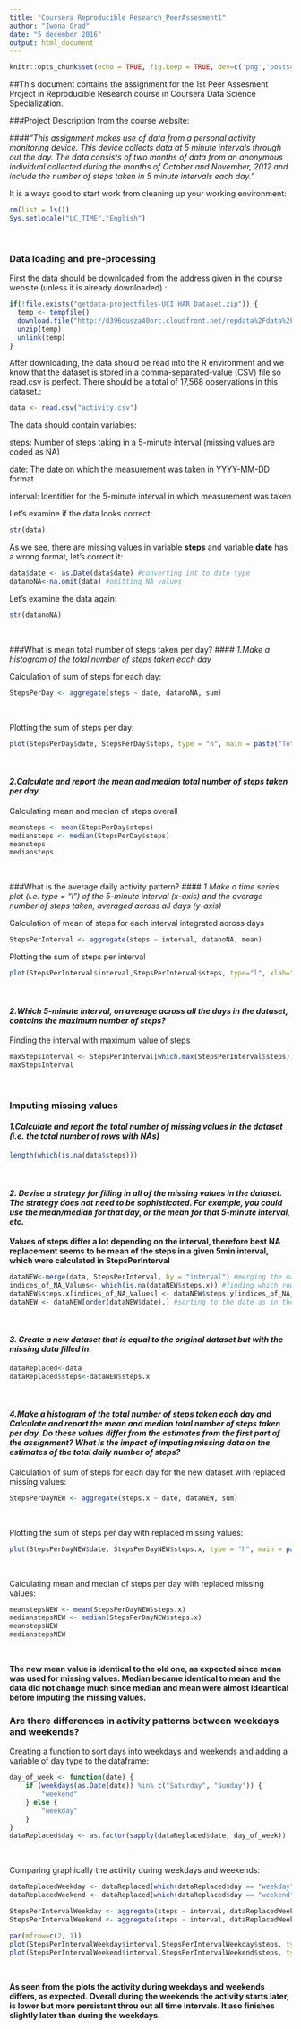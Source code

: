 ```yaml
---
title: "Coursera Reproducible Research_PeerAssesment1"
author: "Iwona Grad"
date: "5 december 2016"
output: html_document
---
```


```r
knitr::opts_chunk$set(echo = TRUE, fig.keep = TRUE, dev=c('png','postscript'))
```
##This document contains the assignment for the 1st Peer Assesment Project in Reproducible Research course in  Coursera Data Science Specialization.

###Project Description from the course website:

####*"This assignment makes use of data from a personal activity monitoring device. This device collects data at 5 minute intervals through out the day. The data consists of two months of data from an anonymous individual collected during the months of October and November, 2012 and include the number of steps taken in 5 minute intervals each day."*

It is always good to start work from cleaning up your working environment:
```r
rm(list = ls())
Sys.setlocale("LC_TIME","English")
```
&nbsp;

### Data loading and pre-processing

First the data should be downloaded from the address given in the course website (unless it is already downloaded) : 
```r

if(!file.exists("getdata-projectfiles-UCI HAR Dataset.zip")) {
  temp <- tempfile()
  download.file("http://d396qusza40orc.cloudfront.net/repdata%2Fdata%2Factivity.zip",temp)
  unzip(temp)
  unlink(temp)
}
```

After downloading, the data should be read into the R environment and we know that the dataset is stored in a comma-separated-value (CSV) file so read.csv is perfect. There should be a total of 17,568 observations in this dataset.:

```r
data <- read.csv("activity.csv")
```

The data should contain variables:

steps: Number of steps taking in a 5-minute interval (missing values are coded as NA)

date: The date on which the measurement was taken in YYYY-MM-DD format

interval: Identifier for the 5-minute interval in which measurement was taken

Let's examine if the data looks correct:

```r
str(data)
```

As we see, there are missing values in variable **steps** and variable **date** has a wrong format, let's correct it:

```r
data$date <- as.Date(data$date) #converting int to date type
datanoNA<-na.omit(data) #omitting NA values
```

Let's examine the data again:

```r
str(datanoNA)
```
&nbsp;

###What is mean total number of steps taken per day?
#### *1.Make a histogram of the total number of steps taken each day*

Calculation of sum of steps for each day:

```r
StepsPerDay <- aggregate(steps ~ date, datanoNA, sum)
```
&nbsp;

Plotting the sum of steps per day:

```r
plot(StepsPerDay$date, StepsPerDay$steps, type = "h", main = paste("Total Steps Per Day"), col="grey", lwd = 8, xlab="Day", ylab="Number of steps")
```
&nbsp;

#### *2.Calculate and report the mean and median total number of steps taken per day*

Calculating mean and median of steps overall

```r
meansteps <- mean(StepsPerDay$steps)
mediansteps <- median(StepsPerDay$steps)
meansteps
mediansteps
```
&nbsp;

###What is the average daily activity pattern?
#### *1.Make a time series plot (i.e. type = "l") of the 5-minute interval (x-axis) and the average number of steps taken, averaged across all days (y-axis)*

Calculation of mean of steps for each interval integrated across days

```r
StepsPerInterval <- aggregate(steps ~ interval, datanoNA, mean)
```

Plotting the sum of steps per interval

```r
plot(StepsPerInterval$interval,StepsPerInterval$steps, type="l", xlab="Interval", ylab="Number of Steps",main="Average Number of Steps per Interval")
```
&nbsp;

#### *2.Which 5-minute interval, on average across all the days in the dataset, contains the maximum number of steps?*

Finding the interval with maximum value of steps

```r
maxStepsInterval <- StepsPerInterval[which.max(StepsPerInterval$steps),1]
maxStepsInterval
```
&nbsp;

### Imputing missing values

#### *1.Calculate and report the total number of missing values in the dataset (i.e. the total number of rows with NAs)*

```r
length(which(is.na(data$steps)))
```
&nbsp;

#### *2. Devise a strategy for filling in all of the missing values in the dataset. The strategy does not need to be sophisticated. For example, you could use the mean/median for that day, or the mean for that 5-minute interval, etc.*

**Values of steps differ a lot depending on the interval, therefore best NA replacement seems to be mean of the steps in a given 5min interval, which were calculated in StepsPerInterval**

```r
dataNEW<-merge(data, StepsPerInterval, by = "interval") #merging the main data with mean for given interval
indices_of_NA_Values<- which(is.na(dataNEW$steps.x)) #finding which rows contain NA values
dataNEW$steps.x[indices_of_NA_Values] <- dataNEW$steps.y[indices_of_NA_Values] #replacing those values with mean
dataNEW <- dataNEW[order(dataNEW$date),] #sorting to the date as in the original
```
&nbsp;

#### *3. Create a new dataset that is equal to the original dataset but with the missing data filled in.*

```r
dataReplaced<-data
dataReplaced$steps<-dataNEW$steps.x

```
&nbsp;

#### *4.Make a histogram of the total number of steps taken each day and Calculate and report the mean and median total number of steps taken per day. Do these values differ from the estimates from the first part of the assignment? What is the impact of imputing missing data on the estimates of the total daily number of steps?*

Calculation of sum of steps for each day for the new dataset with replaced missing values:

```r
StepsPerDayNEW <- aggregate(steps.x ~ date, dataNEW, sum)
```
&nbsp;

Plotting the sum of steps per day with replaced missing values:

```r
plot(StepsPerDayNEW$date, StepsPerDayNEW$steps.x, type = "h", main = paste("Total Steps Each Day"), col="grey", lwd = 8, xlab="Day", ylab="Number of steps")
```
&nbsp;

Calculating mean and median of steps per day with replaced missing values:

```r
meanstepsNEW <- mean(StepsPerDayNEW$steps.x)
medianstepsNEW <- median(StepsPerDayNEW$steps.x)
meanstepsNEW
medianstepsNEW
```
&nbsp;

**The new mean value is identical to the old one, as expected since mean was used for missing values. Median became identical to mean and the data did not change much since median and mean were almost ideantical before imputing the missing values.**
&nbsp;

### Are there differences in activity patterns between weekdays and weekends?

Creating a function to sort days into weekdays and weekends and adding a variable of day type to the dataframe:

```r
day_of_week <- function(date) {
    if (weekdays(as.Date(date)) %in% c("Saturday", "Sunday")) {
        "weekend"
    } else {
        "weekday"
    }
}
dataReplaced$day <- as.factor(sapply(dataReplaced$date, day_of_week))
```
&nbsp;

Comparing graphically the activity during weekdays and weekends:

```r
dataReplacedWeekday <- dataReplaced[which(dataReplaced$day == "weekday"),]
dataReplacedWeekend <- dataReplaced[which(dataReplaced$day == "weekend"),]                                   

StepsPerIntervalWeekday <- aggregate(steps ~ interval, dataReplacedWeekday, mean)
StepsPerIntervalWeekend <- aggregate(steps ~ interval, dataReplacedWeekend, mean)

par(mfrow=c(2, 1))
plot(StepsPerIntervalWeekday$interval,StepsPerIntervalWeekday$steps, type="l", xlab="Interval", ylab="Number of Steps",main="Average Number of Steps per Interval during Weekdays")
plot(StepsPerIntervalWeekend$interval,StepsPerIntervalWeekend$steps, type="l", xlab="Interval", ylab="Number of Steps",main="Average Number of Steps per Interval during Weekends")

```
&nbsp;


**As seen from the plots the activity during weekdays and weekends differs, as expected. Overall during the weekends the activity starts later, is lower but more persistant throu out all time intervals. It aso finishes slightly later than during the weekdays.**

